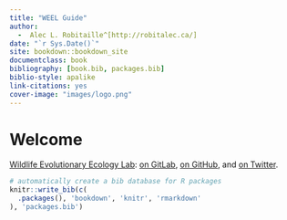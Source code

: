```yaml
--- 
title: "WEEL Guide"
author:
  -  Alec L. Robitaille^[http://robitalec.ca/]
date: "`r Sys.Date()`"
site: bookdown::bookdown_site
documentclass: book
bibliography: [book.bib, packages.bib]
biblio-style: apalike
link-citations: yes
cover-image: "images/logo.png"
---
```



# Welcome


[Wildlife Evolutionary Ecology Lab](https://weel.gitlab.io/): [on GitLab](https://gitlab.com/WEEL_grp), [on GitHub](https://github.com/wildlifeevoeco/), and [on Twitter](https://twitter.com/wildlifeevoeco). 





```r
# automatically create a bib database for R packages
knitr::write_bib(c(
  .packages(), 'bookdown', 'knitr', 'rmarkdown'
), 'packages.bib')
```
